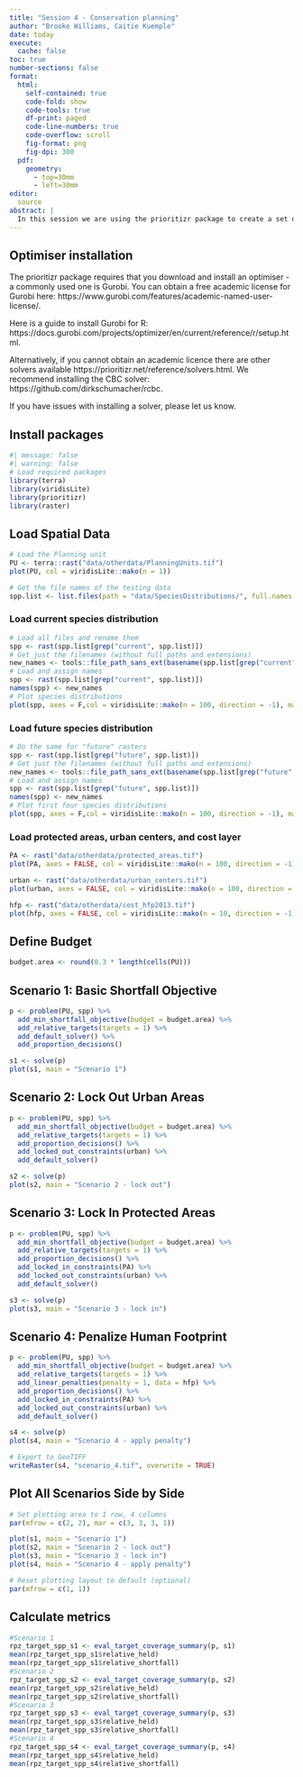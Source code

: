 ```yaml
---
title: "Session 4 - Conservation planning"
author: "Brooke Williams, Caitie Kuemple"
date: today
execute: 
  cache: false
toc: true
number-sections: false
format: 
  html:
    self-contained: true
    code-fold: show
    code-tools: true
    df-print: paged
    code-line-numbers: true
    code-overflow: scroll
    fig-format: png
    fig-dpi: 300
  pdf:
    geometry: 
      - top=30mm
      - left=30mm
editor:
  source
abstract: |
  In this session we are using the prioritizr package to create a set of conservation scenarios for protecting the future distribution of koalas in the SEQ region. 
---
```


## Optimiser installation

The prioritizr package requires that you download and install an optimiser - a commonly used one is Gurobi. You can obtain a free academic license for Gurobi here: https://www.gurobi.com/features/academic-named-user-license/. 

Here is a guide to install Gurobi for R: https://docs.gurobi.com/projects/optimizer/en/current/reference/r/setup.html. 

Alternatively, if you cannot obtain an academic licence there are other solvers available https://prioritizr.net/reference/solvers.html. We recommend installing the CBC solver: https://github.com/dirkschumacher/rcbc. 

If you have issues with installing a solver, please let us know.

## Install packages

```r
#| message: false
#| warning: false
# Load required packages
library(terra)
library(viridisLite)
library(prioritizr)
library(raster)
```

## Load Spatial Data

```r
# Load the Planning unit
PU <- terra::rast("data/otherdata/PlanningUnits.tif")
plot(PU, col = viridisLite::mako(n = 1))
```

```r
# Get the file names of the testing data
spp.list <- list.files(path = "data/SpeciesDistributions/", full.names = TRUE, recursive = TRUE, pattern = ".tif$")
```

### Load current species distribution

```r
# Load all files and rename them
spp <- rast(spp.list[grep("current", spp.list)])
# Get just the filenames (without full paths and extensions)
new_names <- tools::file_path_sans_ext(basename(spp.list[grep("current", spp.list)]))
# Load and assign names
spp <- rast(spp.list[grep("current", spp.list)])
names(spp) <- new_names
# Plot species distributions
plot(spp, axes = F,col = viridisLite::mako(n = 100, direction = -1), main = c(names(spp)))
```

### Load future species distribution

```r
# Do the same for "future" rasters
spp <- rast(spp.list[grep("future", spp.list)])
# Get just the filenames (without full paths and extensions)
new_names <- tools::file_path_sans_ext(basename(spp.list[grep("future", spp.list)]))
# Load and assign names
spp <- rast(spp.list[grep("future", spp.list)])
names(spp) <- new_names
# Plot first four species distributions
plot(spp, axes = F,col = viridisLite::mako(n = 100, direction = -1), main = c(names(spp)))
```

### Load protected areas, urban centers, and cost layer

```r
PA <- rast("data/otherdata/protected_areas.tif")
plot(PA, axes = FALSE, col = viridisLite::mako(n = 100, direction = -1), main = "Protected Areas (I & II)")

urban <- rast("data/otherdata/urban_centers.tif")
plot(urban, axes = FALSE, col = viridisLite::mako(n = 100, direction = -1), main = "Urban Centers")

hfp <- rast("data/otherdata/cost_hfp2013.tif")
plot(hfp, axes = FALSE, col = viridisLite::mako(n = 10, direction = -1), main = "Global human footprint")
```

## Define Budget

```r
budget.area <- round(0.3 * length(cells(PU)))
```

## Scenario 1: Basic Shortfall Objective

```r
p <- problem(PU, spp) %>% 
  add_min_shortfall_objective(budget = budget.area) %>%
  add_relative_targets(targets = 1) %>% 
  add_default_solver() %>%
  add_proportion_decisions()

s1 <- solve(p)
plot(s1, main = "Scenario 1")
```

## Scenario 2: Lock Out Urban Areas

```r
p <- problem(PU, spp) %>% 
  add_min_shortfall_objective(budget = budget.area) %>%
  add_relative_targets(targets = 1) %>%
  add_proportion_decisions() %>%
  add_locked_out_constraints(urban) %>%
  add_default_solver()

s2 <- solve(p)
plot(s2, main = "Scenario 2 - lock out")
```

## Scenario 3: Lock In Protected Areas

```r
p <- problem(PU, spp) %>% 
  add_min_shortfall_objective(budget = budget.area) %>%
  add_relative_targets(targets = 1) %>%
  add_proportion_decisions() %>%
  add_locked_in_constraints(PA) %>%
  add_locked_out_constraints(urban) %>%
  add_default_solver()

s3 <- solve(p)
plot(s3, main = "Scenario 3 - lock in")
```

## Scenario 4: Penalize Human Footprint

```r
p <- problem(PU, spp) %>% 
  add_min_shortfall_objective(budget = budget.area) %>%
  add_relative_targets(targets = 1) %>%
  add_linear_penalties(penalty = 1, data = hfp) %>%
  add_proportion_decisions() %>%
  add_locked_in_constraints(PA) %>%
  add_locked_out_constraints(urban) %>%
  add_default_solver()

s4 <- solve(p)
plot(s4, main = "Scenario 4 - apply penalty")

# Export to GeoTIFF
writeRaster(s4, "scenario_4.tif", overwrite = TRUE)
```

## Plot All Scenarios Side by Side

```r
# Set plotting area to 1 row, 4 columns
par(mfrow = c(2, 2), mar = c(3, 3, 3, 1))

plot(s1, main = "Scenario 1")
plot(s2, main = "Scenario 2 - lock out")
plot(s3, main = "Scenario 3 - lock in")
plot(s4, main = "Scenario 4 - apply penalty")

# Reset plotting layout to default (optional)
par(mfrow = c(1, 1))
```

## Calculate metrics

```r
#Scenario 1
rpz_target_spp_s1 <- eval_target_coverage_summary(p, s1) 
mean(rpz_target_spp_s1$relative_held)
mean(rpz_target_spp_s1$relative_shortfall) 
#Scenario 2
rpz_target_spp_s2 <- eval_target_coverage_summary(p, s2) 
mean(rpz_target_spp_s2$relative_held)
mean(rpz_target_spp_s2$relative_shortfall) 
#Scenario 3
rpz_target_spp_s3 <- eval_target_coverage_summary(p, s3) 
mean(rpz_target_spp_s3$relative_held)
mean(rpz_target_spp_s3$relative_shortfall)
#Scenario 4
rpz_target_spp_s4 <- eval_target_coverage_summary(p, s4) 
mean(rpz_target_spp_s4$relative_held)
mean(rpz_target_spp_s4$relative_shortfall)  
```

